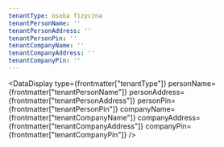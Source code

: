 ```yaml
---
tenantType: osoba fizyczna
tenantPersonName: ''
tenantPersonAddress: ''
tenantPersonPin: ''
tenantCompanyName: ''
tenantCompanyAddress: ''
tenantCompanyPin: ''
---
```



<DataDisplay
  type={frontmatter["tenantType"]}
  personName={frontmatter["tenantPersonName"]}
  personAddress={frontmatter["tenantPersonAddress"]}
  personPin={frontmatter["tenantPersonPin"]}
  companyName={frontmatter["tenantCompanyName"]}
  companyAddress={frontmatter["tenantCompanyAddress"]}
  companyPin={frontmatter["tenantCompanyPin"]}
/>
